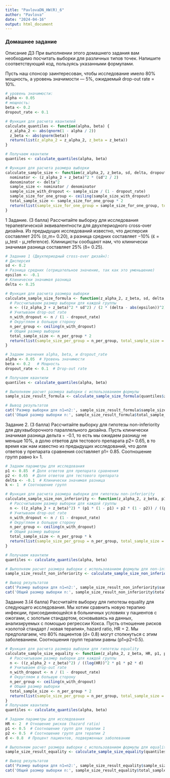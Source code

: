 ```yaml
---
title: "PavlovaDN_HW(R)_6"
author: "Pavlova"
date: "2024-04-16"
output: html_document
---
```


### Домашнее задание

Описание ДЗ При выполнении этого домашнего задания вам необходимо посчитать выборки для различных типов точек. Напишите соответствующий код, пользуясь указанными формулами.

Пусть наш спонсор заинтересован, чтобы исследование имело 80% мощность, а уровень значимости — 5%, ожидаемый drop-out rate = 10%.

```r
# уровень значимости:
alpha <- 0.05
# мощность:
beta <- 0.2
dropout_rate <- 0.1

# Функция для расчета квантилей
calculate_quantiles <- function(alpha, beta) {
  z_alpha_2 <- abs(qnorm(1 - alpha / 2))
  z_beta <- abs(qnorm(beta))
  return(list(z_alpha_2 = z_alpha_2, z_beta = z_beta))
}

# Получаем квантили
quantiles <- calculate_quantiles(alpha, beta)

# Функция для расчета размера выборки
calculate_sample_size <- function(z_alpha_2, z_beta, sd, delta, dropout_rate) {
  nominator <- (z_alpha_2 + z_beta)^2 * (sd^2 / 2)
  denominator <- delta^2
  sample_size <- nominator / denominator
  sample_size_with_dropout <- sample_size / (1 - dropout_rate)
  sample_size_for_one_group <- ceiling(sample_size_with_dropout)
  total_sample_size <- sample_size_for_one_group * 2
  return(list(sample_size_for_one_group = sample_size_for_one_group, total_sample_size = total_sample_size))
}

```
1 Задание. (3 балла) Рассчитайте выборку для исследования терапевтической эквивалентности для двухпериодного cross-over дизайна. Из предыдущих исследований известно, что дисперсия составляет 20% (σ_m= 0.20), а разница средних составляет −10% (έ = μ_test - μ_reference). Клиницисты сообщают нам, что клинически значимая разница составляет 25% (δ= 0.25).

```r
# Задание 1 (Двухпериодный cross-over дизайн):
# Дисперсия
sd <- 0.2
# Разница средних (отрицательное значение, так как это уменьшение)
epsilon <- -0.1
# Клинически значимая разница
delta <- 0.25

# Функция для расчета размера выборки
calculate_sample_size_formula <- function(z_alpha_2, z_beta, sd, delta, epsilon, dropout_rate) {
  # Рассчитываем размер выборки для каждой группы
  n <- ((z_alpha_2 + z_beta)^2 * sd^2) / (2 * (delta - abs(epsilon))^2)
  # Учитываем drop-out rate
  n_with_dropout <- n / (1 - dropout_rate)
  # Округляем в большую сторону
  n_per_group <- ceiling(n_with_dropout)
  # Общий размер выборки
  total_sample_size <- n_per_group * 2
  return(list(sample_size_per_group = n_per_group, total_sample_size = total_sample_size))
}

# Задаем значения alpha, beta, и dropout_rate
alpha <- 0.05  # Уровень значимости
beta <- 0.2   # Мощность
dropout_rate <- 0.1  # Drop-out rate

# Получаем квантили
quantiles <- calculate_quantiles(alpha, beta)

# Выполняем расчет размера выборки с использованием формулы
sample_size_result_formula <- calculate_sample_size_formula(quantiles$z_alpha_2, quantiles$z_beta, sd, delta, epsilon, dropout_rate)

# Вывод результатов
cat('Размер выборки для n1=n2:', sample_size_result_formula$sample_size_per_group, '\n')
cat('Общий размер выборки n:', sample_size_result_formula$total_sample_size, '\n')

```
Задание 2. (3 балла) Рассчитайте выборку для гипотезы non-inferiority для двухвыборочного параллельного дизайна. Пусть клинически значимая разница дельта = -0.1, то есть мы ожидаем разницу не меньше 10%, а долю ответов для тестового препарата  p2= 0.65, в то время как нам известно из предыдущих исследований, что доля ответов у препарата сравнения составляет  p1= 0.85. Соотношение групп равно  k= 1.
```r
# Задаем параметры для исследования
p1 <- 0.85  # Доля ответов для препарата сравнения
p2 <- 0.65  # Доля ответов для тестового препарата
delta <- -0.1  # Клинически значимая разница
k <- 1  # Соотношение групп

# Функция для расчета размера выборки для гипотезы non-inferiority
calculate_sample_size_non_inferiority <- function(z_alpha_2, z_beta, p1, p2, delta, k, dropout_rate) {
  # Рассчитываем размер выборки для каждой группы
  n <- ((z_alpha_2 + z_beta)^2) * (p1 * (1 - p1) + p2 * (1 - p2)) / ((p1 - p2 - delta)^2)
  # Учитываем drop-out rate
  n_with_dropout <- n / (1 - dropout_rate)
  # Округляем в большую сторону
  n_per_group <- ceiling(n_with_dropout)
  # Общий размер выборки
  total_sample_size <- n_per_group * k
  return(list(sample_size_per_group = n_per_group, total_sample_size = total_sample_size))
}

# Получаем квантили
quantiles <- calculate_quantiles(alpha, beta)

# Выполняем расчет размера выборки с использованием формулы для non-inferiority
sample_size_result_non_inferiority <- calculate_sample_size_non_inferiority(quantiles$z_alpha_2, quantiles$z_beta, p1, p2, delta, k, dropout_rate)

# Вывод результатов
cat('Размер выборки для n1=n2:', sample_size_result_non_inferiority$sample_size_per_group, '\n')
cat('Общий размер выборки n:', sample_size_result_non_inferiority$total_sample_size, '\n')
```

Задание 3.(4 балла) Рассчитайте выборку для гипотезы equality для следующего исследования. Мы хотим сравнить новую терапию инфекции, присоединяющейся в больничных условиях у пациентов с ожогами, с золотым стандартом, основываясь на данных, анализируемых с помощью регрессии Кокса. Пусть отношение рисков «золотой стандарт / новая терапия», hazard ratio, HR = 2. Мы предполагаем, что 80% пациентов (d= 0.8) могут столкнуться с этим заболеванием. Соотношения групп терапии равны (p1=p2=0.5).
```r
# Функция для расчета размера выборки для гипотезы equality
calculate_sample_size_equality <- function(z_alpha_2, z_beta, HR, p1, p2, d, dropout_rate) {
  # Рассчитываем размер выборки для каждой группы
  n <- ((z_alpha_2 + z_beta)^2) / ((log(HR))^2 * p1 * p2 * d)
  # Учитываем drop-out rate
  n_with_dropout <- n / (1 - dropout_rate)
  # Округляем в большую сторону
  n_per_group <- ceiling(n_with_dropout)
  # Общий размер выборки
  total_sample_size <- n_per_group * 2
  return(list(sample_size_per_group = n_per_group, total_sample_size = total_sample_size))
}
# Получаем квантили
quantiles <- calculate_quantiles(alpha, beta)

# Задаем параметры для исследования
HR <- 2  # Отношение рисков (hazard ratio)
p1 <- 0.5  # Соотношение групп для терапии 1
p2 <- 0.5  # Соотношение групп для терапии 2
d <- 0.8  # Процент пациентов, подверженных заболеванию

# Выполняем расчет размера выборки с использованием формулы для equality
sample_size_result_equality <- calculate_sample_size_equality(quantiles$z_alpha_2, quantiles$z_beta, HR, p1, p2, d, dropout_rate)

# Вывод результатов
cat('Размер выборки для n1=n2:', sample_size_result_equality$sample_size_per_group, '\n')
cat('Общий размер выборки n:', sample_size_result_equality$total_sample_size, '\n')

```


